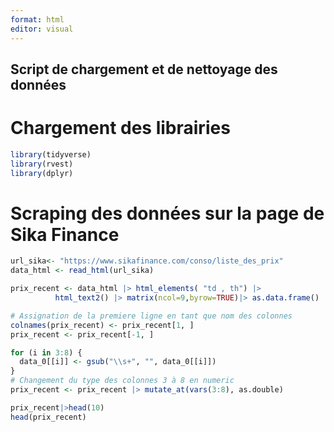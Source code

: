 ```yaml
---
format: html
editor: visual
---
```


## Script de chargement et de nettoyage des données

# Chargement des librairies

```r
library(tidyverse)
library(rvest)
library(dplyr)
```



# Scraping des données sur la page de Sika Finance

```r

url_sika<- "https://www.sikafinance.com/conso/liste_des_prix"
data_html <- read_html(url_sika)

prix_recent <- data_html |> html_elements( "td , th") |>
          html_text2() |> matrix(ncol=9,byrow=TRUE)|> as.data.frame()

# Assignation de la premiere ligne en tant que nom des colonnes 
colnames(prix_recent) <- prix_recent[1, ]
prix_recent <- prix_recent[-1, ]

for (i in 3:8) {
  data_0[[i]] <- gsub("\\s+", "", data_0[[i]])
}
# Changement du type des colonnes 3 à 8 en numeric
prix_recent <- prix_recent |> mutate_at(vars(3:8), as.double)

prix_recent|>head(10)
head(prix_recent)

```

